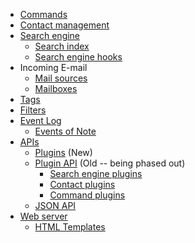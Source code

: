 * [[Commands]]
* [[Contact management]]
* [[Search engine]]
** [[Search index]]
** [[Search engine hooks]]
* Incoming E-mail
** [[Mail sources]]
** [[Mailboxes]]
* [[Tags]]
* [[Filters]]
* [[Event Log]]
** [[Events of Note]]
* [[APIs]]
** [[Plugins]] (New)
** [[Plugin API]] (Old -- being phased out)
*** [[Search engine plugins]]
*** [[Contact plugins]]
*** [[Command plugins]]
** [[JSON API]]
* [[Web server]]
** [[HTML Templates]]

